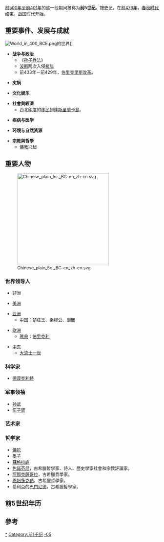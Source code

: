 {{Unreferenced|time=2018-06-27T12:54:04+00:00}}
{{CenturyTOC|-5}}
[[前500年|前500年]]至[[前401年|前401年]]的这一段期间被称为'''前5世纪'''。按史记，在[[前476年|前476年]]，[[春秋时代|春秋时代]]结束，[[戰國_(中國)|战国时代]]开始。

== 重要事件、发展与成就 ==

[[File:World_in_400_BCE.png|right]]的世界]]

* '''战争与政治'''
** 《[[孙子兵法|孙子兵法]]》
** [[波斯|波斯]]两次入侵[[希腊|希腊]]
** 前433年－前429年，[[伯里克里斯改革|伯里克里斯改革]]。

* '''灾祸'''


* '''文化娱乐'''

* '''社會與經濟'''
** 西北[[印度|印度]]的[[移民|移民]]到達[[斯里蘭卡島|斯里蘭卡島]]。

* '''疾病与医学'''

* '''环境与自然资源'''

* '''宗教與哲學'''
** [[佛教|佛教]]兴起

== 重要人物 ==
[[File:Chinese_plain_5c._BC-en_zh-cn.svg|300px]]
=== 世界领导人 ===

* [[非洲|非洲]]

* [[美洲|美洲]]

* [[亚洲|亚洲]]
** [[中国|中国]]：楚莊王、秦穆公、闔閭

* [[欧洲|欧洲]]
** [[雅典|雅典]]：[[伯里克利|伯里克利]]

* [[中东|中东]]
** [[大流士一世|大流士一世]]

=== 科学家 ===
* [[德谟克利特|德谟克利特]]

=== 军事领袖 ===
* [[孙武|孙武]]
* [[伍子胥|伍子胥]]


=== 艺术家 ===

=== 哲学家 ===
*[[佛陀|佛陀]] 
* [[墨子|墨子]]
* [[蘇格拉底|蘇格拉底]]
* [[色諾芬尼|色諾芬尼]]，古希臘哲學家、詩人、歷史學家社會和宗教評論家。
* [[阿那克薩哥拉|阿那克薩哥拉]]，古希臘哲學家。
* [[恩培多克勒|恩培多克勒]]，古希臘哲學家。
* 愛利亞的[[巴門尼德|巴門尼德]]，古希臘哲學家。

== 前5世纪年历 ==

{{世紀|-5}}

== 參考 ==
{{Reflist}}

[[Category:前5世纪|*]]
[[Category:前1千纪|Category:前1千纪]]
[[Category:世纪|-05]]